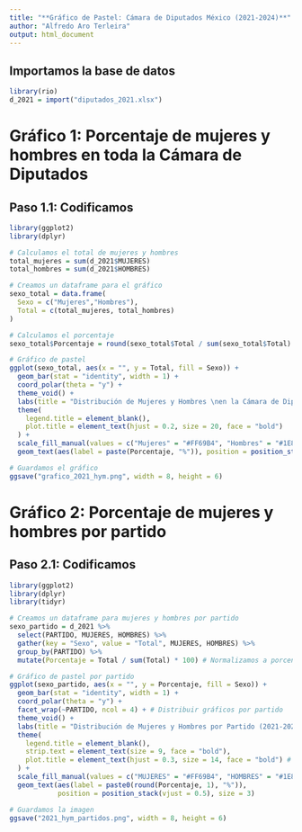 ---
title: "**Gráfico de Pastel: Cámara de Diputados México (2021-2024)**"
author: "Alfredo Aro Terleira"
output: html_document
---

## Importamos la base de datos

```{r}
library(rio)
d_2021 = import("diputados_2021.xlsx")
```

# Gráfico 1: Porcentaje de mujeres y hombres en toda la Cámara de Diputados

## Paso 1.1: Codificamos

```{r}
library(ggplot2)
library(dplyr)
```

```{r}
# Calculamos el total de mujeres y hombres
total_mujeres = sum(d_2021$MUJERES)
total_hombres = sum(d_2021$HOMBRES)

# Creamos un dataframe para el gráfico
sexo_total = data.frame(
  Sexo = c("Mujeres","Hombres"),
  Total = c(total_mujeres, total_hombres)
)

# Calculamos el porcentaje
sexo_total$Porcentaje = round(sexo_total$Total / sum(sexo_total$Total) * 100, 1)

# Gráfico de pastel
ggplot(sexo_total, aes(x = "", y = Total, fill = Sexo)) +
  geom_bar(stat = "identity", width = 1) +
  coord_polar(theta = "y") +
  theme_void() +
  labs(title = "Distribución de Mujeres y Hombres \nen la Cámara de Diputados (2021-2024)") +
  theme(
    legend.title = element_blank(),
    plot.title = element_text(hjust = 0.2, size = 20, face = "bold") 
  ) +
  scale_fill_manual(values = c("Mujeres" = "#FF69B4", "Hombres" = "#1E88E5")) +
  geom_text(aes(label = paste(Porcentaje, "%")), position = position_stack(vjust = 0.5))
```
```{r}
# Guardamos el gráfico
ggsave("grafico_2021_hym.png", width = 8, height = 6)
```

# Gráfico 2: Porcentaje de mujeres y hombres por partido

## Paso 2.1: Codificamos

```{r}
library(ggplot2)
library(dplyr)
library(tidyr)
```

```{r}
# Creamos un dataframe para mujeres y hombres por partido
sexo_partido = d_2021 %>%
  select(PARTIDO, MUJERES, HOMBRES) %>%
  gather(key = "Sexo", value = "Total", MUJERES, HOMBRES) %>%
  group_by(PARTIDO) %>%
  mutate(Porcentaje = Total / sum(Total) * 100) # Normalizamos a porcentajes

# Gráfico de pastel por partido
ggplot(sexo_partido, aes(x = "", y = Porcentaje, fill = Sexo)) +
  geom_bar(stat = "identity", width = 1) +
  coord_polar(theta = "y") +
  facet_wrap(~PARTIDO, ncol = 4) + # Distribuir gráficos por partido
  theme_void() +
  labs(title = "Distribución de Mujeres y Hombres por Partido (2021-2024)") +
  theme(
    legend.title = element_blank(),
    strip.text = element_text(size = 9, face = "bold"),
    plot.title = element_text(hjust = 0.3, size = 14, face = "bold") # Centrar el título
  ) +
  scale_fill_manual(values = c("MUJERES" = "#FF69B4", "HOMBRES" = "#1E88E5")) +
  geom_text(aes(label = paste0(round(Porcentaje, 1), "%")), 
            position = position_stack(vjust = 0.5), size = 3)
```

```{r}
# Guardamos la imagen
ggsave("2021_hym_partidos.png", width = 8, height = 6)
```

